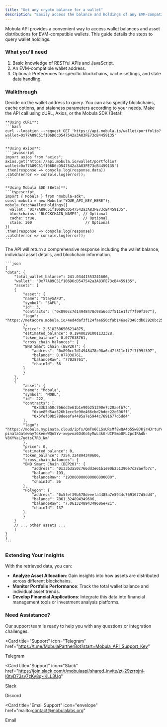 ```yaml
---
title: "Get any crypto balance for a wallet"
description: "Easily access the balance and holdings of any EVM-compatible wallet using the Mobula API, with flexible options for blockchain filtering, caching, and handling stale data"
---
```


Mobula API provides a convenient way to access wallet balances and asset distributions for EVM-compatible wallets. This guide details the steps to query wallet holdings.

### What you'll need

1. Basic knowledge of RESTful APIs and JavaScript.
2. An EVM-compatible wallet address.
3. Optional: Preferences for specific blockchains, cache settings, and stale data handling.

### Walkthrough

<Steps>
  <Step title="Prepare Your Query">
    Decide on the wallet address to query. You can also specify blockchains, cache options, and staleness parameters according to your needs.
  </Step>

  <Step title="Execute the API Call">
    Make the API call using cURL, Axios, or the Mobula SDK (Beta):

    **Using cURL**:
    ```bash
    curl --location --request GET 'https://api.mobula.io/wallet/portfolio?wallet=0x77A89C51f106D6cD547542a3A83FE73cB4459135'
    ```

    **Using Axios**:
    ```javascript
    import axios from "axios";
    axios.get('https://api.mobula.io/wallet/portfolio?wallet=0x77A89C51f106D6cD547542a3A83FE73cB4459135')
    .then(response => console.log(response.data))
    .catch(error => console.log(error));
    ```

    **Using Mobula SDK (Beta)**:
    ```typescript
    import { Mobula } from "mobula-sdk";
    const mobula = new Mobula("YOUR_API_KEY_HERE");
    mobula.fetchWalletHoldings({
      wallet: "0x77A89C51f106D6cD547542a3A83FE73cB4459135",
      blockchains: "BLOCKCHAIN_NAMES", // Optional
      cache: true,                     // Optional
      stale: 300                        // Optional
    })
    .then(response => console.log(response))
    .catch(error => console.log(error));
    ```

  </Step>

  <Step title="Review the Response">
    The API will return a comprehensive response including the wallet balance, individual asset details, and blockchain information.

    ```json
    {
    "data": {
        "total_wallet_balance": 241.03441553241606,
        "wallet": "0x77A89C51f106D6cD547542a3A83FE73cB4459135",
        "assets": [
        {
            "asset": {
            "name": "StaySAFU",
            "symbol": "SAFU",
            "id": 3,
            "contracts": ["0x890cc7d14948478c98a6cd7f511e1f7f7f99f397"],
            "logo": "https://metacore.mobula.io/4ed4daf3f124fae650cfab146ae7348cdb62920bc25bf6408698654835192a1b.png"
            },
            "price": 2.5182506506214875,
            "estimated_balance": 0.19400291001132328,
            "token_balance": 0.077038761,
            "cross_chain_balances": {
            "BNB Smart Chain (BEP20)": {
                "address": "0x890cc7d14948478c98a6cd7f511e1f7f7f99f397",
                "balance": 0.077038761,
                "balanceRaw": "77038761",
                "chainId": 56
            }
            }
        },
        {
            "asset": {
            "name": "Mobula",
            "symbol": "MOBL",
            "id": 222,
            "contracts": [
                "0x33b3a50c766dd3e61b1e90b251390e7c28aefb7c",
                "0xae85d5aa526b1ecc5e90e466cbd2bdec22c606ff",
                "0x5fef39b578deeefa4485a7e5944c7691677d5dd4"
            ],
            "logo": "https://mobula.mypinata.cloud/ipfs/QmTn6CLSsURsMfEwQA4o5SwBJKjrHJrtuYcNKd14kdJ77o?pinataGatewayToken=WQn5Yv-xwpvoa6O4Kc6yMwL4kG-UCFSmo0FL2pcIRAdN-V8XYVaL7udtsC7R3_Nm"
            },
            "price": 0,
            "estimated_balance": 0,
            "token_balance": 7254.324894349606,
            "cross_chain_balances": {
            "BNB Smart Chain (BEP20)": {
                "address": "0x33b3a50c766dd3e61b1e90b251390e7c28aefb7c",
                "balance": 193,
                "balanceRaw": "193000000000000000000",
                "chainId": 56
            },
            "Polygon": {
                "address": "0x5fef39b578deeefa4485a7e5944c7691677d5dd4",
                "balance": 7061.324894349606,
                "balanceRaw": "7.061324894349606e+21",
                "chainId": 137
            }
            }
        }
        // ... other assets ...
        ]
    }
    }
    ```

  </Step>
</Steps>

### Extending Your Insights

With the retrieved data, you can:

- **Analyze Asset Allocation**: Gain insights into how assets are distributed across different blockchains.
- **Monitor Portfolio Performance**: Track the total wallet balance and individual asset trends.
- **Develop Financial Applications**: Integrate this data into financial management tools or investment analysis platforms.

### Need Assistance?

Our support team is ready to help you with any questions or integration challenges.

<CardGroup>

<Card
  title="Support"
  icon="Telegram"
  href="https://t.me/MobulaPartnerBot?start=Mobula_API_Support_Key"
>
  Telegram
</Card>

<Card
  title="Support"
  icon="Slack"
  href="https://join.slack.com/t/mobulaapi/shared_invite/zt-29zrrpjnl-I0tyD73sy7zKy8q~KLL3Ug"
>
  Slack
</Card>

<Card title="Support" icon="Discord" href="https://discord.gg/JVT7xKm3AD">
  Discord
</Card>

<Card
  title="Email Support"
  icon="envelope"
  href="mailto:contact@mobulalabs.org"
>
  Email
</Card>
</CardGroup>
